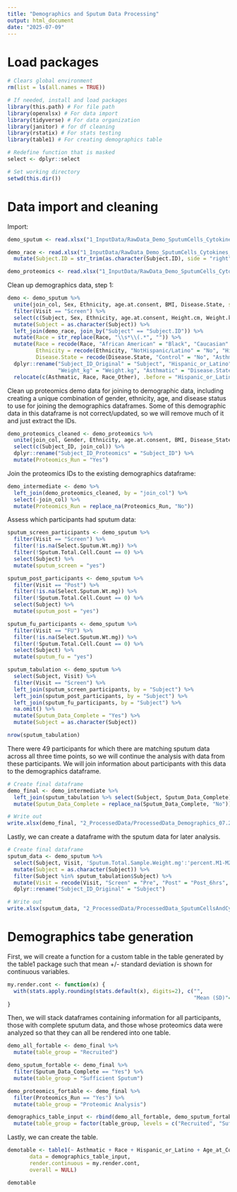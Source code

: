 ```yaml
---
title: "Demographics and Sputum Data Processing"
output: html_document
date: "2025-07-09"
---
```


# Load packages

```r
# Clears global environment
rm(list = ls(all.names = TRUE)) 

# If needed, install and load packages
library(this.path) # For file path
library(openxlsx) # For data import
library(tidyverse) # For data organization
library(janitor) # for df cleaning
library(rstatix) # For stats testing
library(table1) # For creating demographics table

# Redefine function that is masked
select <- dplyr::select

# Set working directory
setwd(this.dir())
```

# Data import and cleaning

Import:
```r
demo_sputum <- read.xlsx("1_InputData/RawData_Demo_SputumCells_Cytokines_07.09.2025.xlsx", sheet = 1)

demo_race <- read.xlsx("1_InputData/RawData_Demo_SputumCells_Cytokines_07.09.2025.xlsx", sheet = 2) %>% 
  mutate(Subject.ID = str_trim(as.character(Subject.ID), side = "right"))

demo_proteomics <- read.xlsx("1_InputData/RawData_Demo_SputumCells_Cytokines_07.09.2025.xlsx", sheet = 3)
```

Clean up demographics data, step 1:
```r
demo <- demo_sputum %>% 
  unite(join_col, Sex, Ethnicity, age.at.consent, BMI, Disease.State, sep = "_", remove = FALSE) %>%
  filter(Visit == "Screen") %>%
  select(c(Subject, Sex, Ethnicity, age.at.consent, Height.cm, Weight.kg, BMI, Disease.State, join_col)) %>%
  mutate(Subject = as.character(Subject)) %>%
  left_join(demo_race, join_by("Subject" == "Subject.ID")) %>%
  mutate(Race = str_replace(Race, "\\s*\\(.*", "")) %>%
  mutate(Race = recode(Race, "African American" = "Black", "Caucasian" = "White"),
         Ethnicity = recode(Ethnicity, "NotHispanic/Latino" = "No", "Hispanic/Latino" = "Yes"),
         Disease.State = recode(Disease.State, "Control" = "No", "Asthmatic" = "Yes")) %>% 
  dplyr::rename("Subject_ID_Original" = "Subject", "Hispanic_or_Latino" = "Ethnicity", "Age_at_Consent" = "age.at.consent", "Height_cm" = "Height.cm",
                "Weight_kg" = "Weight.kg", "Asthmatic" = "Disease.State", "Race_Other" = "Please.specify.other.race") %>%
  relocate(c(Asthmatic, Race, Race_Other), .before = "Hispanic_or_Latino")
```

Clean up proteomics demo data for joining to demographic data, including creating a unique combination of gender, ethnicity, age, and disease status to use for joining the demographics dataframes. Some of this demographic data in this dataframe is not correct/updated, so we will remove much of it and just extract the IDs. 
```r
demo_proteomics_cleaned <- demo_proteomics %>% 
  unite(join_col, Gender, Ethnicity, age.at.consent, BMI, Disease_State, sep = "_", remove = FALSE) %>%
  select(c(Subject_ID, join_col)) %>%
  dplyr::rename("Subject_ID_Proteomics" = "Subject_ID") %>%
  mutate(Proteomics_Run = "Yes")
```

Join the proteomics IDs to the existing demographics dataframe:
```r
demo_intermediate <- demo %>%
  left_join(demo_proteomics_cleaned, by = "join_col") %>%
  select(-join_col) %>%
  mutate(Proteomics_Run = replace_na(Proteomics_Run, "No"))
```

Assess which participants had sputum data:
```r
sputum_screen_participants <- demo_sputum %>%
  filter(Visit == "Screen") %>%
  filter(!is.na(Select.Sputum.Wt.mg)) %>%
  filter(!Sputum.Total.Cell.Count == 0) %>%
  select(Subject) %>%
  mutate(sputum_screen = "yes")

sputum_post_participants <- demo_sputum %>%
  filter(Visit == "Post") %>%
  filter(!is.na(Select.Sputum.Wt.mg)) %>%
  filter(!Sputum.Total.Cell.Count == 0) %>%
  select(Subject) %>%
  mutate(sputum_post = "yes")

sputum_fu_participants <- demo_sputum %>%
  filter(Visit == "FU") %>%
  filter(!is.na(Select.Sputum.Wt.mg)) %>%
  filter(!Sputum.Total.Cell.Count == 0) %>%
  select(Subject) %>%
  mutate(sputum_fu = "yes")

sputum_tabulation <- demo_sputum %>%
  select(Subject, Visit) %>% 
  filter(Visit == "Screen") %>%
  left_join(sputum_screen_participants, by = "Subject") %>%
  left_join(sputum_post_participants, by = "Subject") %>%
  left_join(sputum_fu_participants, by = "Subject") %>%
  na.omit() %>% 
  mutate(Sputum_Data_Complete = "Yes") %>%
  mutate(Subject = as.character(Subject))

nrow(sputum_tabulation)
```

There were 49 participants for which there are matching sputum data across all three time points, so we will continue the analysis with data from these participants. We will join information about participants with this data to the demographics dataframe. 

```r
# Create final dataframe
demo_final <- demo_intermediate %>%
  left_join(sputum_tabulation %>% select(Subject, Sputum_Data_Complete), join_by("Subject_ID_Original" == "Subject")) %>%
  mutate(Sputum_Data_Complete = replace_na(Sputum_Data_Complete, "No"))

# Write out
write.xlsx(demo_final, "2_ProcessedData/ProcessedData_Demographics_07.29.2025.xlsx")
```

Lastly, we can create a dataframe with the sputum data for later analysis.
```r
# Create final dataframe
sputum_data <- demo_sputum %>%
  select(Subject, Visit, 'Sputum.Total.Sample.Weight.mg':'percent.M1-M2.Sputum') %>%
  mutate(Subject = as.character(Subject)) %>%
  filter(Subject %in% sputum_tabulation$Subject) %>%
  mutate(Visit = recode(Visit, "Screen" = "Pre", "Post" = "Post_6hrs", "FU" = "Post_24hrs")) %>%
  dplyr::rename("Subject_ID_Original" = "Subject")

# Write out
write.xlsx(sputum_data, "2_ProcessedData/ProcessedData_SputumCellsAndCytokines_07.29.2025.xlsx")
```

# Demographics tabe generation

First, we will create a function for a custom table in the table generated by the table1 package such that mean +/- standard deviation is shown for continuous variables. 
```r
my.render.cont <- function(x) {
  with(stats.apply.rounding(stats.default(x), digits=2), c("",
                                                           "Mean (SD)"=sprintf("%s (&plusmn; %s)", MEAN, SD)))
}
```

Then, we will stack dataframes containing information for all participants, those with complete sputum data, and those whose proteomics data were analyzed so that they can all be rendered into one table.
```r
demo_all_fortable <- demo_final %>%
  mutate(table_group = "Recruited")

demo_sputum_fortable <- demo_final %>% 
  filter(Sputum_Data_Complete == "Yes") %>%
  mutate(table_group = "Sufficient Sputum")

demo_proteomics_fortable <- demo_final %>%
  filter(Proteomics_Run == "Yes") %>%
  mutate(table_group = "Proteomic Analysis")

demographics_table_input <- rbind(demo_all_fortable, demo_sputum_fortable, demo_proteomics_fortable) %>%
  mutate(table_group = factor(table_group, levels = c("Recruited", "Sufficient Sputum", "Proteomic Analysis")))
```

Lastly, we can create the table.
```r
demotable <- table1(~ Asthmatic + Race + Hispanic_or_Latino + Age_at_Consent + BMI | table_group*Sex, 
       data = demographics_table_input, 
       render.continuous = my.render.cont,
       overall = NULL)

demotable
```




